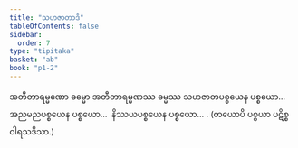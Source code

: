 ```yaml
---
title: "သဟဇာတာဒိ"
tableOfContents: false
sidebar:
  order: 7
type: "tipitaka"
basket: "ab"
book: "p1-2"
---
```



<DynamicBreadcrumb />

<Division number="30" book="p1-2" e="ch" v="37" p="428">

<Paragraph number="2719" book="p1-2">
အတီတာရမ္မဏော ဓမ္မော အတီတာရမ္မဏဿ ဓမ္မဿ သဟဇာတပစ္စယေန ပစ္စယော…  အညမညပစ္စယေန ပစ္စယော…  နိဿယပစ္စယေန ပစ္စယော… . (တယောပိ ပစ္စယာ ပဋိစ္စဝါရသဒိသာ.)
</Paragraph>
</Division>